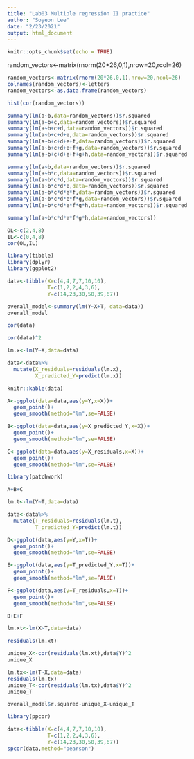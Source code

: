 ```yaml
---
title: "Lab03 Multiple regression II practice"
author: "Soyeon Lee"
date: "2/23/2021"
output: html_document
---
```


```r
knitr::opts_chunk$set(echo = TRUE)
```

random_vectors<-matrix(rnorm(20*26,0,1),nrow=20,rcol=26)
```r
random_vectors<-matrix(rnorm(20*26,0,1),nrow=20,ncol=26)
colnames(random_vectors)<-letters
random_vectors<-as.data.frame(random_vectors)

hist(cor(random_vectors))
```
```r
summary(lm(a~b,data=random_vectors))$r.squared
summary(lm(a~b+c,data=random_vectors))$r.squared
summary(lm(a~b+c+d,data=random_vectors))$r.squared
summary(lm(a~b+c+d+e,data=random_vectors))$r.squared
summary(lm(a~b+c+d+e+f,data=random_vectors))$r.squared
summary(lm(a~b+c+d+e+f+g,data=random_vectors))$r.squared
summary(lm(a~b+c+d+e+f+g+h,data=random_vectors))$r.squared
```
```r
summary(lm(a~b,data=random_vectors))$r.squared
summary(lm(a~b*c,data=random_vectors))$r.squared
summary(lm(a~b*c*d,data=random_vectors))$r.squared
summary(lm(a~b*c*d*e,data=random_vectors))$r.squared
summary(lm(a~b*c*d*e*f,data=random_vectors))$r.squared
summary(lm(a~b*c*d*e*f*g,data=random_vectors))$r.squared
summary(lm(a~b*c*d*e*f*g*h,data=random_vectors))$r.squared
```
```r
summary(lm(a~b*c*d*e*f*g*h,data=random_vectors))
```
```r
OL<-c(2,4,8)
IL<-c(0,4,8)
cor(OL,IL)
```
```r
library(tibble)
library(dplyr)
library(ggplot2)
```
```r
data<-tibble(X=c(4,4,7,7,10,10),
             T=c(1,2,2,4,3,6),
             Y=c(14,23,30,50,39,67))
```

```r
overall_model<-summary(lm(Y~X+T, data=data))
overall_model
```
```r
cor(data)
```
```r
cor(data)^2
```
```r
lm.x<-lm(Y~X,data=data)

data<-data%>%
  mutate(X_residuals=residuals(lm.x),
         X_predicted_Y=predict(lm.x))

knitr::kable(data)
```
```r
A<-ggplot(data=data,aes(y=Y,x=X))+
  geom_point()+
  geom_smooth(method="lm",se=FALSE)

B<-ggplot(data=data,aes(y=X_predicted_Y,x=X))+
  geom_point()+
  geom_smooth(method="lm",se=FALSE)

C<-ggplot(data=data,aes(y=X_residuals,x=X))+
  geom_point()+
  geom_smooth(method="lm",se=FALSE)

library(patchwork)

A+B+C
```
```r
lm.t<-lm(Y~T,data=data)

data<-data%>%
  mutate(T_residuals=residuals(lm.t),
         T_predicted_Y=predict(lm.t))

D<-ggplot(data,aes(y=Y,x=T))+
  geom_point()+
  geom_smooth(method="lm",se=FALSE)

E<-ggplot(data,aes(y=T_predicted_Y,x=T))+
  geom_point()+
  geom_smooth(method="lm",se=FALSE)

F<-ggplot(data,aes(y=T_residuals,x=T))+
  geom_point()+
  geom_smooth(method="lm",se=FALSE)

D+E+F
```
```r
lm.xt<-lm(X~T,data=data)

residuals(lm.xt)
```
```r
unique_X<-cor(residuals(lm.xt),data$Y)^2
unique_X
```
```r
lm.tx<-lm(T~X,data=data)
residuals(lm.tx)
unique_T<-cor(residuals(lm.tx),data$Y)^2
unique_T
```
```r
overall_model$r.squared-unique_X-unique_T
```

```r
library(ppcor)

data<-tibble(X=c(4,4,7,7,10,10),
             T=c(1,2,2,4,3,6),
             Y=c(14,23,30,50,39,67))
spcor(data,method="pearson")
```

